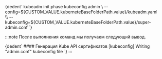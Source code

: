

<CodeBlock language="bash">
  {dedent`
    kubeadm init phase kubeconfig admin \
      --config=${CUSTOM_VALUE.kuberneteBaseFolderPath.value}/kubeadm.yaml \\
      --kubeconfig=${CUSTOM_VALUE.kuberneteBaseFolderPath.value}/super-admin.conf
    `}
</CodeBlock>

:::note
После выполнения команд мы получаем следующий вывод.

<CodeBlock language="bash">
  {dedent`
    #### Генерация Kube API сертификатов
    [kubeconfig] Writing "admin.conf" kubeconfig file
    `}
</CodeBlock>
:::
